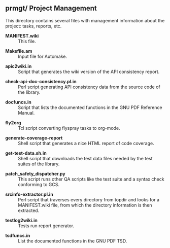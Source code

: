 =='''prmgt/''' Project Management==

This directory contains several files with management information about the project: tasks, reports, etc.

; '''MANIFEST.wiki'''
: This file.

; '''Makefile.am'''
: Input file for Automake.

; '''apic2wiki.in'''
: Script that generates the wiki version of the API consistency report.

; '''check-api-doc-consistency.pl.in'''
: Perl script generating API consistency data from the source code of the library.

; '''docfuncs.in'''
: Script that lists the documented functions in the GNU PDF Reference Manual.

; '''fly2org'''
: Tcl script converting flyspray tasks to org-mode.

; '''generate-coverage-report'''
: Shell script that generates a nice HTML report of code coverage.

; '''get-test-data.sh.in'''
: Shell script that downloads the test data files needed by the test suites of the library.

; '''patch_safety_dispatcher.py'''
: This script runs other QA scripts like the test suite and a syntax check conforming to GCS.

; '''srcinfo-extractor.pl.in'''
: Perl script that traverses every directory from topdir and looks for a MANIFEST.wiki file, from which the directory information is then extracted.

; '''testlog2wiki.in'''
: Tests run report generator.

; '''tsdfuncs.in'''
: List the documented functions in the GNU PDF TSD.
